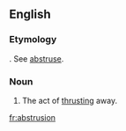 ==English==

===Etymology===
{{borrowing|lang=la|en}} {{m|la|abstrusio}}. See [[abstruse]].

===Noun===
{{en-noun}}

# {{label|en|rare}} The act of [[thrusting]] away.

[[fr:abstrusion]]